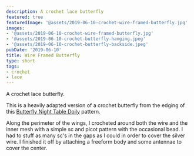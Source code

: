 ```yaml
---
description: A crochet lace butterfly
featured: true
featuredImage: '@assets/2019-06-10-crochet-wire-framed-butterfly.jpg'
images:
- '@assets/2019-06-10-crochet-wire-framed-butterfly.jpg'
- '@assets/2019-06-10-crochet-butterfly-hanging.jpeg'
- '@assets/2019-06-10-crochet-butterfly-backside.jpeg'
pubDate: '2019-06-10'
title: Wire Framed Butterfly
type: short
tags:
- crochet
- lace
---
```

A crochet lace butterfly.

This is a heavily adapted version of a crochet butterfly from the edging of this [Butterfly Night Table Doily](https://www.ravelry.com/patterns/library/butterfly-night-table-doily-s-55) pattern.

Along the perimeter of the wings, I crocheted around both the wire and the inner mesh with a simple sc and picot pattern with the occasional bead. I had to stuff as many sc's in the gaps as I could in order to cover the silver wire. I finished it off by attaching a freeform body and some antennae to cover the center.